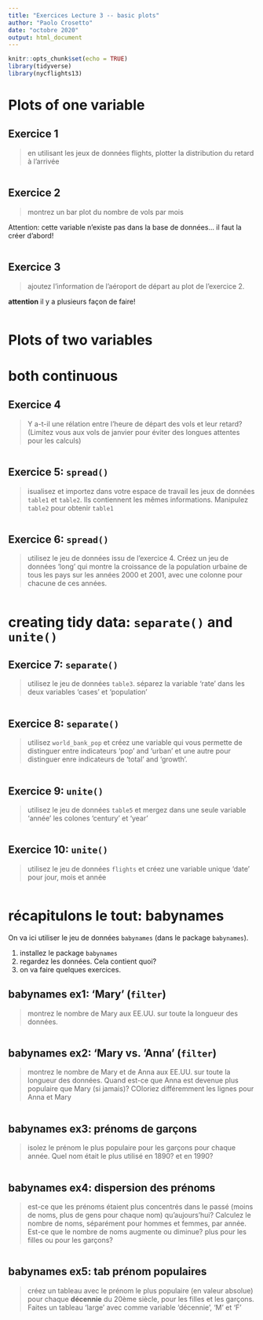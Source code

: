 ```yaml
---
title: "Exercices Lecture 3 -- basic plots"
author: "Paolo Crosetto"
date: "octobre 2020"
output: html_document
---
```


```r
knitr::opts_chunk$set(echo = TRUE)
library(tidyverse)
library(nycflights13)
```


# Plots of one variable

## Exercice 1

> en utilisant les jeux de données flights, plotter la distribution du retard à l'arrivée

```r

```


## Exercice 2

> montrez un bar plot du nombre de vols par mois

Attention: cette variable n'existe pas dans la base de données... il faut la créer d'abord!


```r

  
```


## Exercice 3

> ajoutez l'information de l'aéroport de départ au plot de l'exercice 2. 

**attention** il y a plusieurs façon de faire!

```r


```


# Plots of two variables

# both continuous

## Exercice 4

> Y a-t-il une rélation entre l'heure de départ des vols et leur retard? (Limitez vous aux vols de janvier pour éviter des longues attentes pour les calculs)

```r

```


## Exercice 5: `spread()`

> isualisez et importez dans votre espace de travail les jeux de données `table1` et `table2`. Ils contiennent les mêmes informations. Manipulez `table2` pour obtenir `table1`

```r

  
```

## Exercice 6: `spread()`

> utilisez le jeu de données issu de l'exercice 4. Créez un jeu de données 'long' qui montre la croissance de la population urbaine de tous les pays sur les années 2000 et 2001, avec une colonne pour chacune de ces années.

```r

```



# creating tidy data: `separate()` and `unite()`

## Exercice 7: `separate()`

> utilisez le jeu de données `table3`. séparez la variable 'rate' dans les deux variables 'cases' et 'population'

```r

```


## Exercice 8: `separate()`

> utilisez `world_bank_pop` et créez une variable qui vous permette de distinguer entre indicateurs 'pop' and 'urban' et une autre pour distinguer enre indicateurs de 'total' and 'growth'.

```r

  
```


## Exercice 9: `unite()`

> utilisez le jeu de données `table5` et mergez dans une seule variable 'année' les colones 'century' et 'year'

```r

  
```


## Exercice 10: `unite()`

> utilisez le jeu de données `flights` et créez une variable unique 'date' pour jour, mois et année 

```r

  
```


  
# récapitulons le tout: babynames

On va ici utiliser le jeu de données `babynames` (dans le package `babynames`).

1. installez le package `babynames`
2. regardez les données. Cela contient quoi?
3. on va faire quelques exercices. 

## babynames ex1: 'Mary' (`filter`)

> montrez le nombre de Mary aux EE.UU. sur toute la longueur des données.

```r

```

## babynames ex2: 'Mary vs. 'Anna' (`filter`)

> montrez le nombre de Mary et de Anna aux EE.UU. sur toute la longueur des données. Quand est-ce que Anna est devenue plus populaire que Mary (si jamais)? COloriez différemment les lignes pour Anna et Mary

```r

```

## babynames ex3: prénoms de garçons

> isolez le prénom le plus populaire pour les garçons pour chaque année. Quel nom était le plus utilisé en 1890? et en 1990?

```r

```


## babynames ex4: dispersion des prénoms

> est-ce que les prénoms étaient plus concentrés dans le passé (moins de noms, plus de gens pour chaque nom) qu'aujours'hui? Calculez le nombre de noms, séparément pour hommes et femmes, par année. Est-ce que le nombre de noms augmente ou diminue? plus pour les filles ou pour les garçons?

```r

```


## babynames ex5: tab prénom populaires

> créez un tableau avec le prénom le plus populaire (en valeur absolue) pour chaque **décennie** du 20ème siècle, pour les filles et les garçons. Faites un tableau 'large' avec comme variable 'décennie', 'M' et 'F'

```r

```



